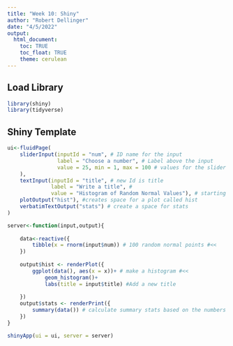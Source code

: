 ```yaml
---
title: "Week 10: Shiny"
author: "Robert Dellinger"
date: "4/5/2022"
output:
  html_document:
    toc: TRUE
    toc_float: TRUE
    theme: cerulean
---
```


## Load Library

```r

library(shiny)
library(tidyverse)

```


## Shiny Template


```r

ui<-fluidPage(
    sliderInput(inputId = "num", # ID name for the input
                label = "Choose a number", # Label above the input
                value = 25, min = 1, max = 100 # values for the slider
    ), 
    textInput(inputId = "title", # new Id is title
              label = "Write a title", #
              value = "Histogram of Random Normal Values"), # starting title
    plotOutput("hist"), #creates space for a plot called hist  
    verbatimTextOutput("stats") # create a space for stats
)

server<-function(input,output){
    
    data<-reactive({ 
        tibble(x = rnorm(input$num)) # 100 random normal points #<<
    }) 
    
    output$hist <- renderPlot({
        ggplot(data(), aes(x = x))+ # make a histogram #<<
            geom_histogram()+
            labs(title = input$title) #Add a new title
        
    })
    output$stats <- renderPrint({
        summary(data()) # calculate summary stats based on the numbers #<<
    })
}

shinyApp(ui = ui, server = server)



```
